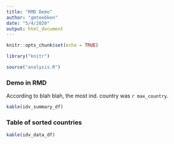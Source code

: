 ```yaml
---
title: "RMD Demo"
author: "gmteebken"
date: "5/4/2020"
output: html_document
---
```


```r
knitr::opts_chunk$set(echo = TRUE)
```

```r
library("knitr")

source("analysis.R")
```

### Demo in RMD

According to blah blah, the most ind. country was `r max_country`.


```r
kable(idv_summary_df)
```

### Table of sorted countries

``` r
kable(idv_data_df)
```
